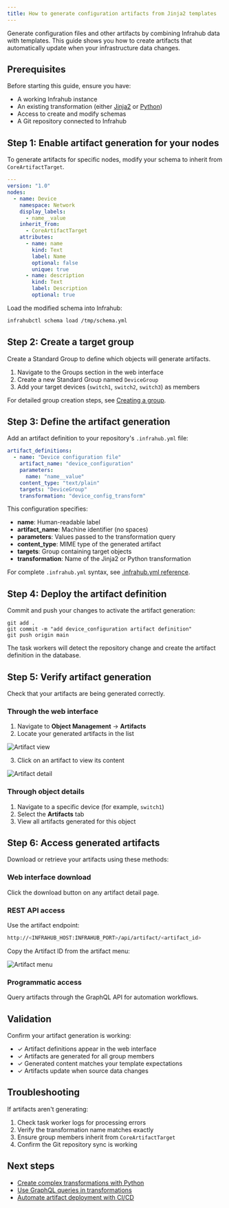 ```yaml
---
title: How to generate configuration artifacts from Jinja2 templates
---
```



Generate configuration files and other artifacts by combining Infrahub data with templates. This guide shows you how to create artifacts that automatically update when your infrastructure data changes.

## Prerequisites

Before starting this guide, ensure you have:

- A working Infrahub instance
- An existing transformation (either [Jinja2](./jinja2-transform.mdx) or [Python](./python-transform.mdx))
- Access to create and modify schemas
- A Git repository connected to Infrahub

## Step 1: Enable artifact generation for your nodes

To generate artifacts for specific nodes, modify your schema to inherit from `CoreArtifactTarget`.

```yaml
---
version: "1.0"
nodes:
  - name: Device
    namespace: Network
    display_labels:
      - name__value
    inherit_from:
      - CoreArtifactTarget
    attributes:
      - name: name
        kind: Text
        label: Name
        optional: false
        unique: true
      - name: description
        kind: Text
        label: Description
        optional: true
```

Load the modified schema into Infrahub:

```bash
infrahubctl schema load /tmp/schema.yml
```

## Step 2: Create a target group

Create a Standard Group to define which objects will generate artifacts.

1. Navigate to the Groups section in the web interface
2. Create a new Standard Group named `DeviceGroup`
3. Add your target devices (`switch1`, `switch2`, `switch3`) as members

For detailed group creation steps, see [Creating a group](./groups.mdx).

<center>
  <VideoPlayer url='https://www.youtube.com/watch?v=ASGMKZVLCbY' light />
</center>

## Step 3: Define the artifact generation

Add an artifact definition to your repository's `.infrahub.yml` file:

```yaml
artifact_definitions:
  - name: "Device configuration file"
    artifact_name: "device_configuration"
    parameters:
      name: "name__value"
    content_type: "text/plain"
    targets: "DeviceGroup"
    transformation: "device_config_transform"
```

This configuration specifies:

- **name**: Human-readable label
- **artifact_name**: Machine identifier (no spaces)
- **parameters**: Values passed to the transformation query
- **content_type**: MIME type of the generated artifact
- **targets**: Group containing target objects
- **transformation**: Name of the Jinja2 or Python transformation

For complete `.infrahub.yml` syntax, see [.infrahub.yml reference](../topics/infrahub-yml.mdx).

## Step 4: Deploy the artifact definition

Commit and push your changes to activate the artifact generation:

```shell
git add .
git commit -m "add device_configuration artifact definition"
git push origin main
```

The task workers will detect the repository change and create the artifact definition in the database.

## Step 5: Verify artifact generation

Check that your artifacts are being generated correctly.

### Through the web interface

1. Navigate to **Object Management** → **Artifacts**
2. Locate your generated artifacts in the list

![Artifact view](../media/guides/artifact/artifact_view.png)

3. Click on an artifact to view its content

![Artifact detail](../media/guides/artifact/artifact_detail.png)

### Through object details

1. Navigate to a specific device (for example, `switch1`)
2. Select the **Artifacts** tab
3. View all artifacts generated for this object

## Step 6: Access generated artifacts

Download or retrieve your artifacts using these methods:

### Web interface download

Click the download button on any artifact detail page.

### REST API access

Use the artifact endpoint:

```bash
http://<INFRAHUB_HOST:INFRAHUB_PORT>/api/artifact/<artifact_id>
```

Copy the Artifact ID from the artifact menu:

![Artifact menu](../media/guides/artifact/artifact_menu.png)

### Programmatic access

Query artifacts through the GraphQL API for automation workflows.

## Validation

Confirm your artifact generation is working:

- ✓ Artifact definitions appear in the web interface
- ✓ Artifacts are generated for all group members
- ✓ Generated content matches your template expectations
- ✓ Artifacts update when source data changes

## Troubleshooting

If artifacts aren't generating:

1. Check task worker logs for processing errors
2. Verify the transformation name matches exactly
3. Ensure group members inherit from `CoreArtifactTarget`
4. Confirm the Git repository sync is working

## Next steps

- [Create complex transformations with Python](./python-transform.mdx)
- [Use GraphQL queries in transformations](../topics/transformation.mdx)
- [Automate artifact deployment with CI/CD](../topics/repository.mdx)